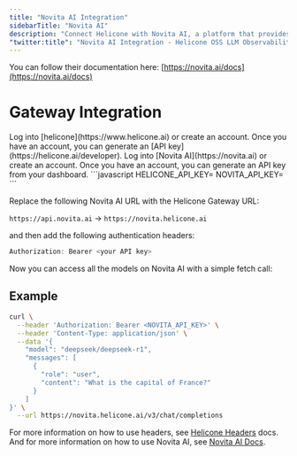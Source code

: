 ```yaml
---
title: "Novita AI Integration"
sidebarTitle: "Novita AI"
description: "Connect Helicone with Novita AI, a platform that provides powerful LLM models including DeepSeek, Llama, Mistral, and more."
"twitter:title": "Novita AI Integration - Helicone OSS LLM Observability"
---
```


You can follow their documentation here: [https://novita.ai/docs](https://novita.ai/docs)

# Gateway Integration

<Steps>
  <Step title="Create a Helicone account">
    Log into [helicone](https://www.helicone.ai) or create an account. Once you have an account, you
    can generate an [API key](https://helicone.ai/developer).
  </Step>
  <Step title="Create a Novita AI account">
    Log into [Novita AI](https://novita.ai) or create an account. Once you have an account, you
    can generate an API key from your dashboard.
  </Step>
  <Step title="Set HELICONE_API_KEY and NOVITA_API_KEY as environment variable">
```javascript
HELICONE_API_KEY=<your API key>
NOVITA_API_KEY=<your API key>
```
  </Step>
  <Step title="Modify the base URL and add Auth headers">

Replace the following Novita AI URL with the Helicone Gateway URL:

`https://api.novita.ai` -> `https://novita.helicone.ai`

and then add the following authentication headers:

```javascript
Authorization: Bearer <your API key>
```

</Step>
</Steps>

Now you can access all the models on Novita AI with a simple fetch call:

## Example

```bash
curl \
  --header 'Authorization: Bearer <NOVITA_API_KEY>' \
  --header 'Content-Type: application/json' \
  --data '{
    "model": "deepseek/deepseek-r1",
    "messages": [
      {
        "role": "user",
        "content": "What is the capital of France?"
      }
    ]
}' \
  --url https://novita.helicone.ai/v3/chat/completions
```

For more information on how to use headers, see [Helicone Headers](https://docs.helicone.ai/helicone-headers/header-directory#utilizing-headers) docs.
And for more information on how to use Novita AI, see [Novita AI Docs](https://novita.ai/docs).
